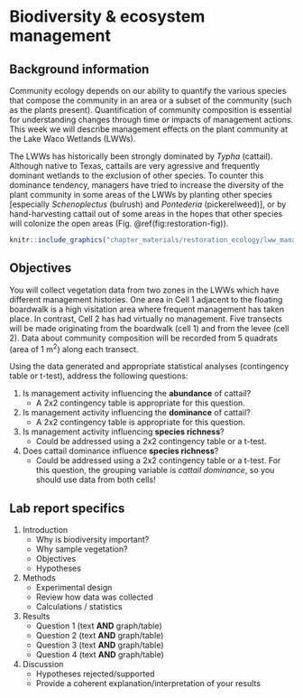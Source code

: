 # Biodiversity & ecosystem management


## Background information

Community ecology depends on our ability to quantify the various species that compose the community in an area or a subset of the community (such as the plants present). Quantification of community composition is essential for understanding changes through time or impacts of management actions. This week we will describe management effects on the plant community at the Lake Waco Wetlands (LWWs).

The LWWs has historically been strongly dominated by *Typha* (cattail). Although native to Texas, cattails are very agressive and frequently dominant wetlands to the exclusion of other species. To counter this dominance tendency, managers have tried to increase the diversity of the plant community in some areas of the LWWs by planting other species [especially *Schenoplectus* (bulrush) and *Pontederia* (pickerelweed)], or by hand-harvesting cattail out of some areas in the hopes that other species will colonize the open areas (Fig. \@ref(fig:restoration-fig)). 

```r
knitr::include_graphics("chapter_materials/restoration_ecology/lww_management.jpg")
```

## Objectives

You will collect vegetation data from two zones in the LWWs which have different management histories. One area in Cell 1 adjacent to the floating boardwalk is a high visitation area where frequent management has taken place. In contrast, Cell 2 has had virtually no management. Five transects will be made originating from the boardwalk (cell 1) and from the levee (cell 2). Data about community composition will be recorded from 5 quadrats (area of 1 m^2^) along each transect. 

\pagebreak
Using the data generated and appropriate statistical analyses (contingency table or t-test), address the following questions:

1. Is management activity influencing the **abundance** of cattail?
    * A 2x2 contingency table is appropriate for this question.

2. Is management activity influencing the **dominance** of cattail?
    * A 2x2 contingency table is appropriate for this question.
    
3. Is management activity influencing **species richness**?
    * Could be addressed using a 2x2 contingency table or a t-test.
    
4. Does cattail dominance influence **species richness**?
    * Could be addressed using a 2x2 contingency table or a t-test. For this question, the grouping variable is *cattail dominance*, so you should use data from both cells!
    
\pagebreak

## Lab report specifics

1. Introduction
    * Why is biodiversity important?
    * Why sample vegetation?
    * Objectives
    * Hypotheses
2. Methods
    * Experimental design
    * Review how data was collected
    * Calculations / statistics
3. Results
    * Question 1 (text **AND** graph/table)
    * Question 2 (text **AND** graph/table)
    * Question 3 (text **AND** graph/table)
    * Question 4 (text **AND** graph/table)
4. Discussion
    * Hypotheses rejected/supported
    * Provide a coherent explanation/interpretation of your results
